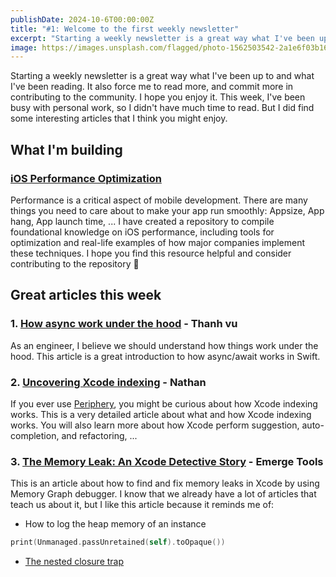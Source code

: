 ```yaml
---
publishDate: 2024-10-6T00:00:00Z
title: "#1: Welcome to the first weekly newsletter"
excerpt: "Starting a weekly newsletter is a great way what I've been up to and what I've been reading. I hope you enjoy it."
image: https://images.unsplash.com/flagged/photo-1562503542-2a1e6f03b16b?q=80&w=1974&auto=format&fit=crop&ixlib=rb-4.0.3&ixid=M3wxMjA3fDB8MHxwaG90by1wYWdlfHx8fGVufDB8fHx8fA%3D%3D
---
```


Starting a weekly newsletter is a great way what I've been up to and what I've been reading. It also force me to read more, and commit more in contributing to the community. I hope you enjoy it.
This week, I've been busy with personal work, so I didn't have much time to read. But I did find some interesting articles that I think you might enjoy.

## What I'm building

### [iOS Performance Optimization](https://github.com/hoangatuan/iOS-Performance-Optimization)

Performance is a critical aspect of mobile development. There are many things you need to care about to make your app run smoothly: Appsize, App hang, App launch time, ...
I have created a repository to compile foundational knowledge on iOS performance, including tools for optimization and real-life examples of how major companies implement these techniques.
I hope you find this resource helpful and consider contributing to the repository 💪

<SubscriptionCard/>

## Great articles this week

### 1. [How async work under the hood](https://thanhvu.dev/2024/10/02/swift-async-await-how-it-works-under-the-hood-2/) - Thanh vu

As an engineer, I believe we should understand how things work under the hood. This article is a great introduction to how async/await works in Swift. 

### 2. [Uncovering Xcode indexing](https://levelup.gitconnected.com/uncovering-xcode-indexing-8b3f3ff82551) - Nathan

If you ever use [Periphery](https://github.com/peripheryapp/periphery), you might be curious about how Xcode indexing works. This is a very detailed article about what and how Xcode indexing works.
You will also learn more about how Xcode perform suggestion, auto-completion, and refactoring, ... 

### 3. [The Memory Leak: An Xcode Detective Story](https://www.emergetools.com/blog/posts/the-memory-leak-an-xcode-detective-story) - Emerge Tools

This is an article about how to find and fix memory leaks in Xcode by using Memory Graph debugger.
I know that we already have a lot of articles that teach us about it, but I like this article because it reminds me of:

- How to log the heap memory of an instance
```swift
print(Unmanaged.passUnretained(self).toOpaque())
```

- [The nested closure trap](https://medium.com/@almalehdev/the-nested-closure-trap-356a0145b6d)